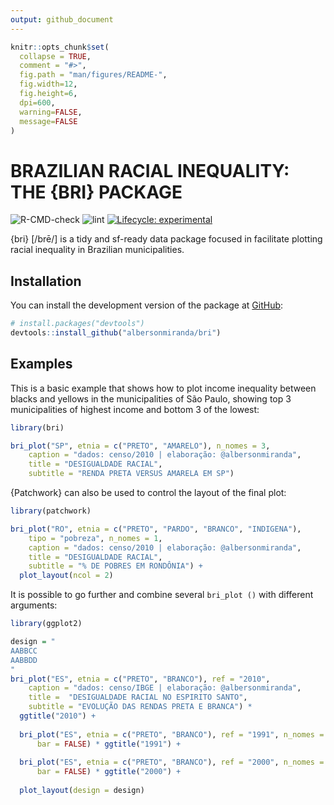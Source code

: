 ```yaml
---
output: github_document
---
```


<!-- README.md is generated from README.Rmd. Please edit that file -->

```r
knitr::opts_chunk$set(
  collapse = TRUE,
  comment = "#>",
  fig.path = "man/figures/README-",
  fig.width=12,
  fig.height=6,
  dpi=600,
  warning=FALSE,
  message=FALSE
)
```

# BRAZILIAN RACIAL INEQUALITY: THE {BRI} PACKAGE

<!-- badges: start -->
![R-CMD-check](https://github.com/albersonmiranda/desigualdade/workflows/R-CMD-check/badge.svg?branch=master&event=push) ![lint](https://github.com/albersonmiranda/desigualdade/workflows/lint/badge.svg?branch=master&event=push)
[![Lifecycle: experimental](https://img.shields.io/badge/lifecycle-experimental-orange.svg)](https://www.tidyverse.org/lifecycle/#experimental)
<!-- badges: end -->

{bri} [/brē/] is a tidy and sf-ready data package focused in facilitate plotting racial inequality in Brazilian municipalities.

## Installation

You can install the development version of the package at [GitHub](https://github.com/):

``` r
# install.packages("devtools")
devtools::install_github("albersonmiranda/bri")
```
## Examples

This is a basic example that shows how to plot income inequality between blacks and yellows in the municipalities of São Paulo, showing top 3 municipalities of highest income and bottom 3 of the lowest:

```r
library(bri)

bri_plot("SP", etnia = c("PRETO", "AMARELO"), n_nomes = 3,
    caption = "dados: censo/2010 | elaboração: @albersonmiranda",
    title = "DESIGUALDADE RACIAL",
    subtitle = "RENDA PRETA VERSUS AMARELA EM SP")
```

{Patchwork} can also be used to control the layout of the final plot:

```r
library(patchwork)

bri_plot("RO", etnia = c("PRETO", "PARDO", "BRANCO", "INDIGENA"),
    tipo = "pobreza", n_nomes = 1,
    caption = "dados: censo/2010 | elaboração: @albersonmiranda",
    title = "DESIGUALDADE RACIAL",
    subtitle = "% DE POBRES EM RONDÔNIA") +
  plot_layout(ncol = 2)
```

It is possible to go further and combine several `bri_plot ()` with different arguments:

```r

library(ggplot2)

design = "
AABBCC
AABBDD
"
bri_plot("ES", etnia = c("PRETO", "BRANCO"), ref = "2010",
    caption = "dados: censo/IBGE | elaboração: @albersonmiranda",
    title =  "DESIGUALDADE RACIAL NO ESPIRITO SANTO",
    subtitle = "EVOLUÇÃO DAS RENDAS PRETA E BRANCA") *
  ggtitle("2010") +
  
  bri_plot("ES", etnia = c("PRETO", "BRANCO"), ref = "1991", n_nomes = 1,
      bar = FALSE) * ggtitle("1991") +
  
  bri_plot("ES", etnia = c("PRETO", "BRANCO"), ref = "2000", n_nomes = 1,
      bar = FALSE) * ggtitle("2000") +
  
  plot_layout(design = design)
```
